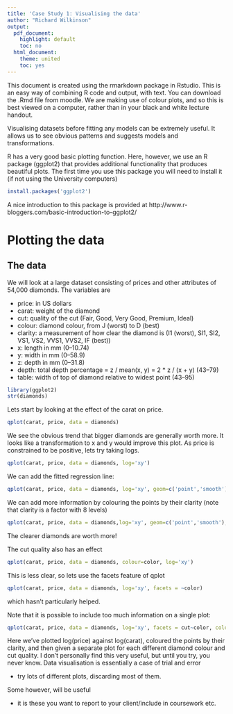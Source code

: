 ```yaml
---
title: 'Case Study 1: Visualising the data'
author: "Richard Wilkinson"
output:
  pdf_document:
    highlight: default
    toc: no
  html_document:
    theme: united
    toc: yes
---
```


This document is created using the  rmarkdown package in Rstudio. This is an easy way of combining R code and output, with text. You can download the .Rmd file from moodle. We are making use of colour plots, and so this is best viewed on a computer, rather than in your black and white lecture handout.

Visualising datasets before fitting any models can be extremely useful. It allows us to see obvious patterns and suggests models and transformations.

R has a very good basic plotting function. Here, however, we use an R package (ggplot2) that provides additional functionality that produces beautiful plots. The first time you use this package you will need to install it (if not using the University computers)

```r
install.packages('ggplot2')
```

A nice introduction to this package is provided at
http://www.r-bloggers.com/basic-introduction-to-ggplot2/


Plotting the data
=====================================



The data
-------------------------

We will look at a large dataset consisting of prices and other attributes of 54,000 diamonds. The variables are

- price: in US dollars
- carat: weight of the diamond
- cut: quality of the cut (Fair, Good, Very Good, Premium, Ideal)
- colour: diamond colour, from J (worst) to D (best)
- clarity: a measurement of how clear the diamond is (I1 (worst), SI1, SI2, VS1, VS2, VVS1, VVS2, IF (best))
- x: length in mm (0–10.74)
- y: width in mm (0–58.9)
- z: depth in mm (0–31.8)
- depth: total depth percentage = z / mean(x, y) = 2 * z / (x + y) (43–79)
- table: width of top of diamond relative to widest point (43–95)

```r
library(ggplot2)
str(diamonds)
```

Lets start by looking at the effect of the carat on price.
```r
qplot(carat, price, data = diamonds)
```

We see the obvious trend that bigger diamonds are generally worth more. 
It looks like a transformation to x and y would improve this plot. As price is constrained to be positive, lets try taking logs.
```r
qplot(carat, price, data = diamonds, log='xy')
```

We can add the fitted regression line:
```r
qplot(carat, price, data = diamonds, log='xy', geom=c('point','smooth'), method='lm')
```


We can add more information by colouring the points by their clarity (note that clarity is a factor with  8 levels)
```r
qplot(carat, price, data = diamonds,log='xy', geom=c('point','smooth'), method='lm', colour=clarity )
```

The clearer diamonds are worth more!

The cut quality also has an effect
```r
qplot(carat, price, data = diamonds, colour=color, log='xy')
```


This is less clear, so lets use the facets feature of qplot
```r
qplot(carat, price, data = diamonds, log='xy', facets = ~color)
```

which hasn't particularly helped.

Note that it is possible to include too much information on a single plot:
```r
qplot(carat, price, data = diamonds, log='xy', facets = cut~color, color=clarity)
```

Here we've plotted log(price) against log(carat), coloured the points by their clarity, and then given a separate plot for each different diamond colour and cut quality. I don't personally find this very useful, but until you try, you never know. Data visualisation is essentially a case of trial and error 

- try lots of different plots, discarding most of them. 

Some however, will be useful 

- it is these you want to report to your client/include in coursework etc.
